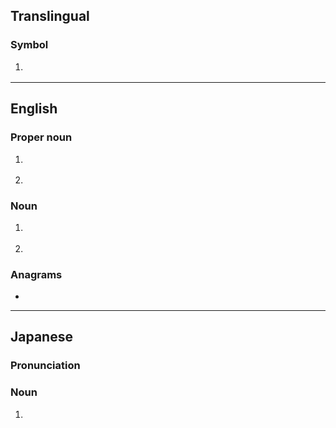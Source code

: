 {{also|ls|Ls|.ls|l's|'ls|L.S.|L&S|L's}}
==Translingual==

===Symbol===
{{mul-symbol}}

# {{ISO 3166|1|2|Lesotho}}
#: {{syn|mul|LSO|qq1={{w|ISO 3166-1 alpha-3|alpha-3}}}}

{{c|mul|Lesotho}}

----

==English==

===Proper noun===
{{en-prop}}

# {{lb|en|astronomy}} {{initialism of|en|Local Supercluster}}
#: {{synonyms|en|LSC}}
# {{initialism of|en|Lower Sorbian}}

===Noun===
{{en-noun|-}}

# {{lb|en|sexuality}} {{initialism of|en|love-shyness}}
# {{lb|en|medicine}} {{initialism of|en|lichen sclerosus}}

===Anagrams===
* {{anagrams|en|a=ls|S & L|S&L|SL|Sl.}}

----

==Japanese==

===Pronunciation===
{{ja-pron|レーザ スキャナ}}

===Noun===
{{ja-noun|レーザ スキャナ}}

# {{abbreviation of|ja|レーザスキャナ|tr=rēza sukyana}}